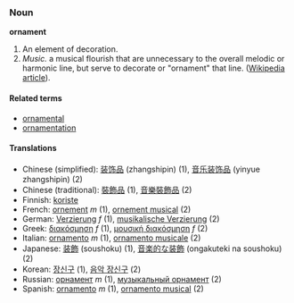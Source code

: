 ===Noun===
'''ornament'''

#An element of decoration.
#''Music.'' a musical flourish that are unnecessary to the overall melodic or harmonic line, but serve to decorate or "ornament" that line. ([[w:Ornament (music)|Wikipedia article]]).

====Related terms====
*[[ornamental]]
*[[ornamentation]]

====Translations====
*Chinese (simplified): [[装饰品]] (zhangshipin) (1), [[音乐装饰品]] (yinyue zhangshipin) (2) 
*Chinese (traditional): [[裝飾品]] (1), [[音樂裝飾品]] (2)
*Finnish: [[koriste]]
*French: [[ornement]] ''m'' (1), [[ornement musical]] (2)
*German: [[Verzierung]] ''f'' (1), [[musikalische Verzierung]] (2)
*Greek: [[διακόσμηση]] ''f'' (1), [[μουσική διακόσμηση]] ''f'' (2) 
*Italian: [[ornamento]] ''m'' (1), [[ornamento musicale]] (2)
*Japanese: [[装飾]] (soushoku) (1), [[音楽的な装飾]] (ongakuteki na soushoku) (2)
*Korean: [[장신구]] (1), [[음악 장신구]] (2)
*Russian: [[орнамент]] ''m'' (1), [[музыкальный орнамент]] (2) 
*Spanish: [[ornamento]] ''m'' (1), [[ornamento musical]] (2)
